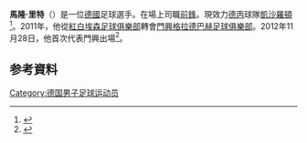 {{Infobox football biography
| name           = Marlon Ritter
| fullname       = Marlon Ritter
| image          = Marlon-Ritter-2016-07.jpg
| caption        = Ritter with Fortuna Düsseldorf in 2016
| birth_date     = {{birth date and age|1994|10|15|df=y}}
| birth_place    = [[德國|德國]][[埃森|埃森]] 
| height         = 1.73 m
| currentclub    = [[凯泽斯劳滕足球俱乐部|凱沙羅頓]]
| clubnumber     = 7
| position       = 前鋒
| youthyears1    = 2010–2011 | youthclubs1 = [[红白埃森足球俱乐部|艾遜]]
| youthyears2    = 2011–2012 | youthclubs2 = [[慕遜加柏體育會|慕遜加柏]]
| years1         = 2012–2016 | clubs1 = Borussia Mönchengladbach II           | caps1 = 94 | goals1 = 43
| years2         = 2016–2018 | clubs2 = [[福尔图娜杜塞尔多夫|杜塞爾多夫]]                    | caps2 = 5  | goals2 = 0
| years3         = 2017–2018 | clubs3 = → [[柏達邦07體育會|柏達邦]] (loan) | caps3 = 29 | goals3 = 12
| years4         = 2018–2020 | clubs4 = [[柏達邦07體育會|柏達邦]]          | caps4 = 30 | goals4 = 2
| years5         = 2020–     | clubs5 = [[凯泽斯劳滕足球俱乐部|凱沙羅頓]]          | caps5 = 32 | goals5 = 4
| pcupdate       = 08:57, 8 May 2021 (UTC)
}}
'''馬隆·里特'''（{{lang-de|Marlon Ritter}}）是一位[[德國|德國]]足球選手。在場上司職[[前鋒|前鋒]]。現效力[[德丙|德丙]]球隊[[凯泽斯劳滕足球俱乐部|凱沙羅頓]]<ref name="Club profile">{{cite web |url=http://www.borussia.de/english/season/first-team/squad.html |title=Squad - Marlon Ritter |work=Borussia Mönchengladbach |accessdate=2015年6月10日 |language=de |archive-date=2015年3月20日 |archive-url=https://web.archive.org/web/20150320120659/http://www.borussia.de/english/season/first-team/squad.html |dead-url=no }}</ref>。2011年，他從[[紅白埃森足球俱樂部|紅白埃森足球俱樂部]]轉會[[門興格拉德巴赫足球俱樂部|門興格拉德巴赫足球俱樂部]]。2012年11月28日，他首次代表門興出場<ref>{{cite web |url=http://us.soccerway.com/matches/2012/11/28/germany/regionalliga/1-fc-koln-ii/borussia-monchengladbach-ii/1314325/ |title=Köln II 2:1 Borussia M'gladbach II |work=Soccerway |date=2012年11月28日 |accessdate=2015年6月10日 |language=en |archive-date=2019年10月29日 |archive-url=https://web.archive.org/web/20191029140346/https://us.soccerway.com/matches/2012/11/28/germany/regionalliga/1-fc-koln-ii/borussia-monchengladbach-ii/1314325/ |dead-url=no }}</ref>。

==参考資料==
{{Reflist}}

{{DEFAULTSORT:Ritter, Marlon}}
[[Category:德国男子足球运动员|Category:德国男子足球运动员]]